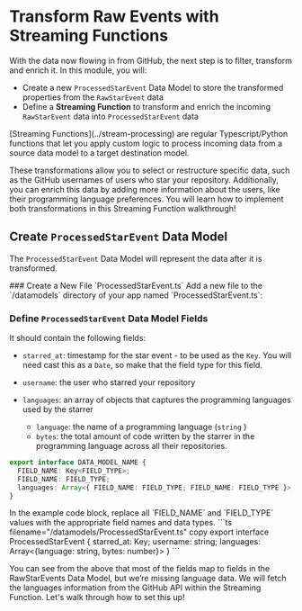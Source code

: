 
# Transform Raw Events with Streaming Functions

With the data now flowing in from GitHub, the next step is to filter, transform and enrich it. In this module, you will:

- Create a new `ProcessedStarEvent` Data Model to store the transformed properties from the `RawStarEvent` data
- Define a **Streaming Function** to transform and enrich the incoming `RawStarEvent` data into `ProcessedStarEvent` data

<Callout type="info">
  [Streaming Functions](../stream-processing) are regular Typescript/Python
  functions that let you apply custom logic to process incoming data from a
  source data model to a target destination model.
</Callout>

These transformations allow you to select or restructure specific data, such as the GitHub usernames of users who star your repository. Additionally, you can enrich this data by adding more information about the users, like their programming language preferences. You will learn how to implement both transformations in this Streaming Function walkthrough!

## Create `ProcessedStarEvent` Data Model

The `ProcessedStarEvent` Data Model will represent the data after it is transformed.

<Steps>
### Create a New File `ProcessedStarEvent.ts`
Add a new file to the `/datamodels` directory of your app named `ProcessedStarEvent.ts`:

<FileTree>
  <FileTree.Folder name="app" open>
    <FileTree.Folder name="datamodels" open>
      <FileTree.File name="RawStarEvent.ts" />
      <FileTree.File name="ProcessedStarEvent.ts" />
    </FileTree.Folder>
  </FileTree.Folder>
</FileTree>

### Define `ProcessedStarEvent` Data Model Fields

It should contain the following fields:

- `starred_at`: timestamp for the star event - to be used as the `Key`. You will need cast this as a `Date`, so make that the field type for this field.

- `username`: the user who starred your repository
- `languages`: an array of objects that captures the programming languages used by the starrer
  - `language`: the name of a programming language (`string` )
  - `bytes`: the total amount of code written by the starrer in the programming language across all their repositories.

```ts filename="/datamodels/ProcessedStarEvent.ts" copy {2-3}
export interface DATA_MODEL_NAME {
  FIELD_NAME: Key<FIELD_TYPE>;
  FIELD_NAME: FIELD_TYPE;
  languages: Array<{ FIELD_NAME: FIELD_TYPE; FIELD_NAME: FIELD_TYPE }>;
}
```

<Callout type="info" title="Complete The Code">
  In the example code block, replace all `FIELD_NAME` and `FIELD_TYPE` values
  with the appropriate field names and data types.
</Callout>

<ToggleBlock openText="Stuck? Reveal Solution" closeText="Hide Solution">
```ts filename="/datamodels/ProcessedStarEvent.ts" copy
export interface ProcessedStarEvent {
	starred_at: Key<Date>;
    username: string; 
    languages: Array<{language: string, bytes: number}>
}
```

</ToggleBlock>
</Steps>

You can see from the above that most of the fields map to fields in the RawStarEvents Data Model, but we’re missing language data. We will fetch the languages information from the GitHub API within the Streaming Function. Let's walk through how to set this up!
